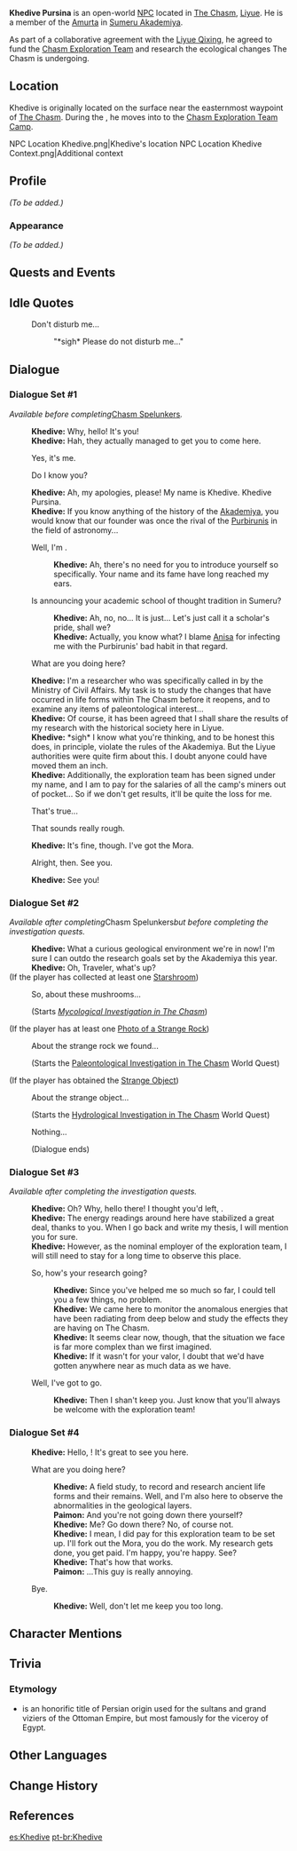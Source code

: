 {{Meta
<!-- Remove this template after adding the missing info -->
|missing_NPC_profile  = yes
}}
{{Character Infobox
|type             = Open-World NPC
|realname         = Khedive Pursina<ref>{{Ref/Item|Akademiya Recommendation Letter}}</ref>
|image            = NPC Khedive.png
|region           = Sumeru
|location         = Liyue
|affiliation      = Amurta
|affiliation2     = House of Pursina
|affiliation3     = Chasm Exploration Team
|title            = Ecologist
|voiceEN          = 
|voiceCN          = 
|voiceJP          = 
|dialoguereward   = 
|ancestry         = [[House of Pursina]]
}}
'''Khedive Pursina''' is an open-world [[NPC]] located in [[The Chasm (Subregion)|The Chasm]], [[Liyue]]. He is a member of the [[Amurta]] in [[Sumeru Akademiya]].

As part of a collaborative agreement with the [[Liyue Qixing]], he agreed to fund the [[Chasm Exploration Team]] and research the ecological changes The Chasm is undergoing.

==Location==
Khedive is originally located on the surface near the easternmost waypoint of [[The Chasm (Area)|The Chasm]]. During the {{Quest|Chasm Spelunkers}}, he moves into to the [[Chasm Exploration Team Camp]].

<gallery>
NPC Location Khedive.png|Khedive's location
NPC Location Khedive Context.png|Additional context
</gallery>

==Profile==
<!--detailed story/lore information goes here-->
''(To be added.)''

===Appearance===
''(To be added.)''

==Quests and Events==
{{Quests and Events}}

==Idle Quotes==
{{Dialogue Start}}
: {{DIcon|Idle}} Don't disturb me...
:: {{A|VO Khedive 01.ogg}} "*sigh* Please do not disturb me..."
{{Dialogue End}}

==Dialogue==
{{Stub Dialogue|Determine conditions for dialogue set #4.<br>
'''Dialogue Set #4:''' I got this dialogue after purifying the large crystal and before talking to Zhiqiong back at the second campsite. I completed all the investigation quests at this point. Judging by the content the dialogue seems fit before entering the Chasm underground mines. It's probably this is bugged. Bug the dialogue wasn't mentioned anywhere. So having it noted here before figuring out the intended condition.}}
===Dialogue Set #1===
''Available before completing ''[[Chasm Spelunkers]]''.''
{{Dialogue Start}}
:'''Khedive:''' Why, hello! It's you!
:'''Khedive:''' Hah, they actually managed to get you to come here.
:{{DIcon}} Yes, it's me.
:{{DIcon}} Do I know you?
:'''Khedive:''' Ah, my apologies, please! My name is Khedive. Khedive Pursina.
:'''Khedive:''' If you know anything of the history of the [[Sumeru Akademiya|Akademiya]], you would know that our founder was once the rival of the [[House of Purbiruni|Purbirunis]] in the field of astronomy...
:{{DIcon}} Well, I'm {{Traveler}}.
::'''Khedive:''' Ah, there's no need for you to introduce yourself so specifically. Your name and its fame have long reached my ears.
:{{DIcon}} Is announcing your academic school of thought tradition in Sumeru?
::'''Khedive:''' Ah, no, no... It is just... Let's just call it a scholar's pride, shall we?
::'''Khedive:''' Actually, you know what? I blame [[Anisa]] for infecting me with the Purbirunis' bad habit in that regard.
:{{DIcon}} What are you doing here?
:'''Khedive:''' I'm a researcher who was specifically called in by the Ministry of Civil Affairs. My task is to study the changes that have occurred in life forms within The Chasm before it reopens, and to examine any items of paleontological interest...
:'''Khedive:''' Of course, it has been agreed that I shall share the results of my research with the historical society here in Liyue.
:'''Khedive:''' *sigh* I know what you're thinking, and to be honest this does, in principle, violate the rules of the Akademiya. But the Liyue authorities were quite firm about this. I doubt anyone could have moved them an inch.
:'''Khedive:''' Additionally, the exploration team has been signed under my name, and I am to pay for the salaries of all the camp's miners out of pocket... So if we don't get results, it'll be quite the loss for me.
:{{DIcon}} That's true...
:{{DIcon}} That sounds really rough.
:'''Khedive:''' It's fine, though. I've got the Mora.
:{{DIcon}} Alright, then. See you.
:'''Khedive:''' See you!
{{Dialogue End}}

===Dialogue Set #2===
''Available after completing ''Chasm Spelunkers'' but before completing the investigation quests.''
{{Dialogue Start}}
:'''Khedive:''' What a curious geological environment we're in now! I'm sure I can outdo the research goals set by the Akademiya this year.
:'''Khedive:''' Oh, Traveler, what's up?
;(If the player has collected at least one [[Starshroom]])
:{{DIcon|Quest}} So, about these mushrooms...
:;(Starts ''[[Mycological Investigation in The Chasm]]'')
;(If the player has at least one [[Photo of a Strange Rock]])
:{{DIcon|Quest}} About the strange rock we found...
:;(Starts the [[Paleontological Investigation in The Chasm]] World Quest)
;(If the player has obtained the [[Strange Object]])
:{{DIcon|Quest}} About the strange object...
:;(Starts the [[Hydrological Investigation in The Chasm]] World Quest)
:{{DIcon}} Nothing...
:;(Dialogue ends)
{{Dialogue End}}

===Dialogue Set #3===
''Available after completing the investigation quests.''
{{Dialogue Start}}
:'''Khedive:''' Oh? Why, hello there! I thought you'd left, {{Traveler}}.
:'''Khedive:''' The energy readings around here have stabilized a great deal, thanks to you. When I go back and write my thesis, I will mention you for sure.
:'''Khedive:''' However, as the nominal employer of the exploration team, I will still need to stay for a long time to observe this place.
:{{DIcon}} So, how's your research going?
::'''Khedive:''' Since you've helped me so much so far, I could tell you a few things, no problem.
::'''Khedive:''' We came here to monitor the anomalous energies that have been radiating from deep below and study the effects they are having on The Chasm.
::'''Khedive:''' It seems clear now, though, that the situation we face is far more complex than we first imagined.
::'''Khedive:''' If it wasn't for your valor, I doubt that we'd have gotten anywhere near as much data as we have.
:{{DIcon}} Well, I've got to go.
::'''Khedive:''' Then I shan't keep you. Just know that you'll always be welcome with the exploration team!
{{Dialogue End}}

===Dialogue Set #4===
{{Dialogue Start}}
:'''Khedive:''' Hello, {{Traveler}}! It's great to see you here.
:{{DIcon}} What are you doing here?
::'''Khedive:''' A field study, to record and research ancient life forms and their remains. Well, and I'm also here to observe the abnormalities in the geological layers.
::'''Paimon:''' And you're not going down there yourself?
::'''Khedive:''' Me? Go down there? No, of course not.
::'''Khedive:''' I mean, I did pay for this exploration team to be set up. I'll fork out the Mora, you do the work. My research gets done, you get paid. I'm happy, you're happy. See?
::'''Khedive:''' That's how that works.
::'''Paimon:''' ...This guy is really annoying.
:{{DIcon}} Bye.
::'''Khedive:''' Well, don't let me keep you too long.
{{Dialogue End}}

==Character Mentions==
{{Character Mentions}}

==Trivia==
===Etymology===
* {{Lang|{{w|Khedive}}|fa=خدیو|fa_rm=Xadêv}} is an honorific title of Persian origin used for the sultans and grand viziers of the Ottoman Empire, but most famously for the viceroy of Egypt.

==Other Languages==
{{Other Languages
|default_hidden = 1
|en      = Khedive
|zhs     = 海迪夫
|zhs_rm  = Hǎidífū
|zht     = 海迪夫
|zht_rm  = Hǎidífū
|ja      = ヘディーヴ
|ja_rm   = Hediivu
|ko      = 헤디브
|es      = Khedive
|fr      = Khedive
|ru      = Хедив
|th      = Khedive
|vi      = Khedive
|de      = Khedive
|id      = Khedive
|pt      = Khedive
|tr      = Khedive
|it      = Khedive
}}

==Change History==
{{Change History|2.6}}

==References==
{{Reflist}}

[[es:Khedive]]
[[pt-br:Khedive]]